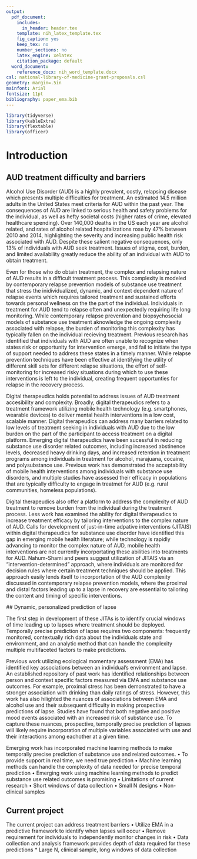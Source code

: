 ```yaml
---
output:
  pdf_document:
    includes:
      in_header: header.tex 
    template: nih_latex_template.tex
    fig_caption: yes
    keep_tex: no
    number_sections: no
    latex_engine: xelatex
    citation_package: default
  word_document: 
    reference_docx: nih_word_template.docx
csl: national-library-of-medicine-grant-proposals.csl
geometry: margin=.5in
mainfont: Arial
fontsize: 11pt
bibliography: paper_ema.bib
---
```


```r
library(tidyverse)
library(kableExtra)
library(flextable)
library(officer)
```

# Introduction

## AUD treatment difficulty and barriers

Alcohol Use Disorder (AUD) is a highly prevalent, costly, relapsing disease which presents multiple difficulties for treatment. An estimated 14.5 million adults in the United States meet criteria for AUD within the past year. The consequences of AUD are linked to serious health and safety problems for the individual, as well as hefty societal costs (higher rates of crime, elevated healthcare spending). Over 140,000 deaths in the US each year are alcohol related, and rates of alcohol related hospitalizations rose by 47% between 2010 and 2014, highlighting the severity and increasing public  health risk associated with AUD. Despite these salient negative consequences, only 13% of individuals with AUD seek treatment. Issues of stigma, cost, burden, and limited availability greatly reduce the ability of an individual with AUD to obtain treatment.

Even for those who do obtain treatment, the complex and relapsing nature of AUD results in a difficult treatment process. This complexity is modeled by contemporary relapse prevention models of substance use treatment that stress the inidividualized, dynamic, and context dependent nature of relapse events which requires tailored treatment and sustained efforts towards personal wellness on the the part of the individual.  Individuals in treatment for AUD tend to relapse often and unexpectedly requiring life long monitoring. While contemporary relapse prevention and biopsychosocial models of substance use treatment aknowledge the ongoing complexity associated with relapse, the burden of monitoring this complexity has typically fallen on the individual recieving treatment. Previous research has identified that individuals with AUD  are often unable to recognize when states risk or opportunity for intervention emerge, and fail to initiate the type of support needed to address these states in a timely manner. While relapse prevention techniques have been effective at identifying the utility of different skill sets for different relapse situations, the effort of self-monitoring for increased risky situations during which to use these interventions is left to the individual, creating frequent opportunties for relapse in the recovery process.

Digital therapeudics holds potential to address issues of AUD treatment accesibility and complexity. Broadly, digital therapeudics refers to a treatment framework utilizing mobile health technology (e.g. smartphones, wearable devices) to deliver mental health interventions in a low cost, scalable manner. Digital therapeudics can address many barriers related to low levels of treatment seeking in individuals with AUD due to the low burden on the part of the participant to access treatment on a digital platform. Emerging digital therapeudics have been sucessful in reducing substance use disorder related outcomes, including increased abstinence levels, decreased heavy drinking days, and increased retention in treatment programs among individuals in treatment for alcohol, marajuana, cocaine, and polysubstance use. Previous work has demonstrated the acceptability of mobile health interventions among individuals with substance use disorders, and multiple studies have assessed their efficacy in populations that are typically difficulty to engage in treatmet for AUD (e.g. rural communities, homeless populations).

Digital therapeudics also offer a platform to address the complexity of AUD treatment to remove burden from the individual during the treatment process. Less work has examined the ability for digital therapeudics to increase treatment efficacy by tailoring interventions to the complex nature of AUD. Calls for development of just-in-time  adpative interventions (JITAIS) within digital therapeudics for substance use disorder have identified this gap in emerging mobile health literature; while technology is rapidly advancing to monitor the complex nature of AUD, mobile health interventions are not currently incorportating these abilities into treatments for AUD. Nahum-Shami and peers suggest utilization of JITAIS via an "intervention-determined" approach, where individuals are monitored for decision rules where certain treatment techniques should be applied. This approach easily lends itself to incorportation of the AUD complexity discussed in contemporary relapse prevention models, where the proximal and distal factors leading up to a lapse in recovery are essential to tailoring the content and timing of specific interventions.

 ## Dynamic, personalized prediction of lapse
 
The first step in development of these JITAs is to identify crucial windows of time leading up to lapses where treatment should be deployed. Temporally precise prediction of lapse requires two components: frequently monitored, contextually rich data about the individuals state and environment, and an analytic method that can handle the complexity multiple multifaceted factors to make predictions.

Previous work utilizing ecological momentary assessment (EMA) has identified key associations between an individual's environment and lapse. An established repository of past work has identified relationships between person and context specific factors measured via EMA and substance use outcomes. For example, proximal stress has been demonstrated to have a stronger association with drinking than daily ratings of stress. However, this work has also hilighted the nuances of associations between EMA and alcohol use and their subsequent difficulty in making prospective predictions of lapse. Studies have found that both negative and positive mood events associated with an increased risk of substance use. To capture these nuances, prospective, temporally precise prediction of lapses will likely require incorporation of multiple variables associated with use and their interactions among eachother at a given time.

Emerging work has incorporated machine learning methods to make temporally precise prediction of substance use and related outcomes.
•	To provide support in real time, we need true prediction
•	Machine learning methods can handle the complexity of data needed for precise temporal prediction
•	Emerging work using machine learning methods to predict substance use related outcomes is promising
•	Limitations of current research
•	Short windows of data collection
•	Small N designs
•	Non-clinical samples

## Current project
The current project can address treatment barriers
•	Utilize EMA in a predictive framework to identify when lapses will occur
•	Remove requirement for individuals to independently monitor changes in risk
•	Data collection and analysis framework provides depth of data required for these predictions
* Large N, clinical sample, long windows of data collection
